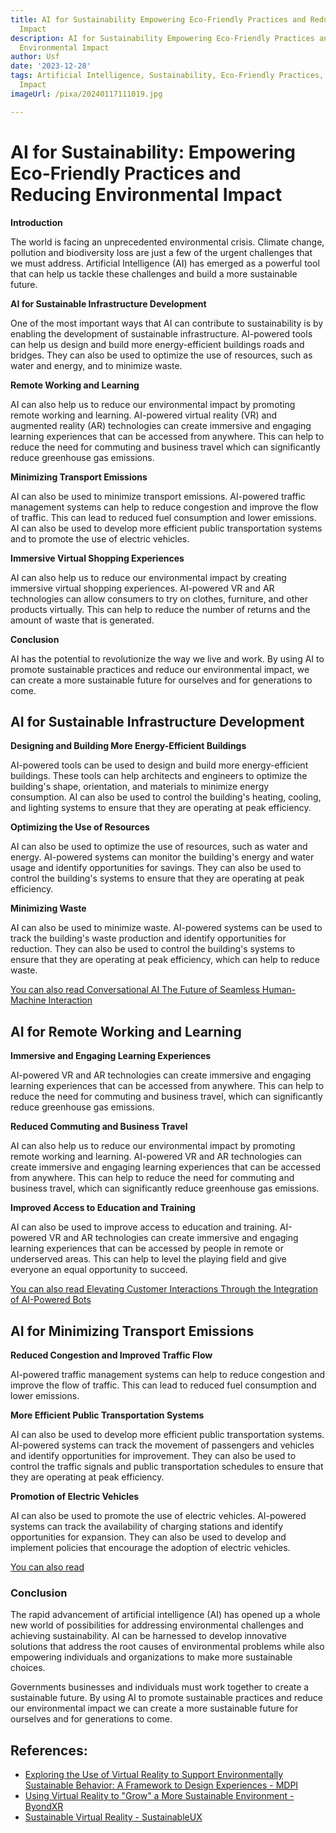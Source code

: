 ```yaml
---
title: AI for Sustainability Empowering Eco-Friendly Practices and Reducing Environmental
  Impact
description: AI for Sustainability Empowering Eco-Friendly Practices and Reducing
  Environmental Impact
author: Usf
date: '2023-12-28'
tags: Artificial Intelligence, Sustainability, Eco-Friendly Practices, Environmental
  Impact
imageUrl: /pixa/20240117111019.jpg

---
```

# AI for Sustainability: Empowering Eco-Friendly Practices and Reducing  Environmental Impact

**Introduction**

The world  is  facing an unprecedented environmental crisis. Climate change, pollution and biodiversity loss are just a few of the urgent challenges  that we must address. Artificial Intelligence (AI) has emerged as a powerful tool that can help us tackle these challenges and build a more sustainable future.

**AI for Sustainable Infrastructure Development**

One of the most important ways  that AI can contribute to sustainability is  by enabling the development of sustainable infrastructure.  AI-powered tools can help us design and build more energy-efficient buildings roads and bridges. They can also be used  to optimize the use of resources, such as water and energy,  and to minimize waste.

**Remote Working and Learning**

AI can also help us to reduce our environmental impact  by promoting remote working and learning. AI-powered virtual reality (VR) and augmented reality  (AR) technologies  can  create immersive and engaging learning experiences that can be accessed from anywhere. This can help to reduce the need for  commuting and business travel which can significantly reduce greenhouse gas emissions.

**Minimizing Transport Emissions**

AI can also be  used to minimize transport  emissions. AI-powered traffic management  systems can help to reduce congestion and improve the flow of traffic. This can lead to  reduced fuel consumption and lower emissions. AI can  also be used to develop more efficient public transportation systems and to promote the use of electric vehicles.

**Immersive Virtual Shopping  Experiences**

AI can also help us to reduce our environmental impact by creating immersive virtual shopping experiences. AI-powered VR and AR technologies can allow consumers to try on clothes, furniture, and other products virtually. This can help  to  reduce the number of returns and the amount of waste that is generated.

**Conclusion**

AI has the potential to revolutionize the way  we live and work. By using AI to promote sustainable practices and reduce  our environmental impact, we can create a more  sustainable future for ourselves and for generations to come.

## AI for Sustainable Infrastructure  Development

**Designing and Building More Energy-Efficient Buildings**

AI-powered tools can be  used to design and build more energy-efficient buildings. These tools  can help architects and engineers to optimize the building's shape, orientation,  and materials  to minimize energy consumption. AI can also be used to control the building's heating, cooling, and lighting systems to ensure that they are operating  at peak efficiency.

**Optimizing the  Use of  Resources**

AI can also be used to optimize the use of resources, such as water and energy. AI-powered systems can monitor the building's energy  and water usage and identify opportunities for savings. They  can also  be used to  control the building's systems to ensure  that they are operating at  peak efficiency.

**Minimizing  Waste**

AI can also be used to minimize waste. AI-powered systems can  be used to  track the building's  waste production and identify opportunities for reduction. They can also be used to control the  building's systems to ensure that they  are operating at peak efficiency,  which  can help to reduce waste.

[You can also read Conversational AI The Future of Seamless Human-Machine Interaction](Conversational%20AI%20The%20Future%20of%20Seamless%20Human-Machine%20Interaction)


## AI for Remote Working and Learning

**Immersive and Engaging Learning Experiences**

AI-powered VR and AR technologies can create immersive and engaging learning experiences that can be accessed  from anywhere. This can help to reduce the need for commuting and business travel, which can significantly  reduce greenhouse gas emissions.

**Reduced Commuting and Business  Travel**

AI can also help us to reduce our environmental impact by promoting remote working and learning.  AI-powered VR and AR technologies can create  immersive and engaging learning  experiences that  can  be accessed from  anywhere. This can help to reduce the need for  commuting and business travel, which can significantly reduce greenhouse gas  emissions.

**Improved Access to Education and Training**

AI can also be used to improve access to education and training.  AI-powered VR and AR technologies can create immersive  and engaging learning experiences  that can be accessed by  people in  remote or underserved  areas. This can help to level the playing field and give everyone an equal opportunity  to succeed.

[You can also read Elevating Customer Interactions Through the Integration of AI-Powered Bots](Elevating%20Customer%20Interactions%20Through%20the%20Integration%20of%20AI-Powered%20Bots)


## AI for Minimizing  Transport  Emissions

**Reduced Congestion and Improved Traffic Flow**

AI-powered  traffic management systems can help to reduce  congestion  and improve the  flow of traffic. This can lead to reduced fuel consumption and lower  emissions.

**More Efficient Public Transportation Systems**

AI can also  be used to develop more efficient public transportation systems. AI-powered systems  can track the movement of passengers and vehicles and identify opportunities for improvement. They can also be used to control the traffic signals and public transportation schedules to ensure that they are operating at peak efficiency.

**Promotion of Electric Vehicles**

AI can also be used to  promote the  use of electric vehicles.  AI-powered systems can track the availability of charging stations and identify opportunities for expansion. They can also be used to develop and implement policies that encourage the adoption of electric vehicles.

[You can also read ]()


###  Conclusion

The rapid advancement of artificial intelligence (AI)  has opened up a whole new world of possibilities for addressing environmental challenges and  achieving sustainability. AI can be harnessed to  develop innovative solutions that address  the root causes of  environmental problems while also empowering individuals and organizations to make more  sustainable choices.

Governments businesses  and individuals must  work  together to create a sustainable future. By using AI to promote sustainable practices and reduce our environmental impact we can create a more sustainable  future for ourselves and for generations to come.

## References:
- [Exploring the Use of Virtual Reality to Support Environmentally Sustainable Behavior: A Framework to Design Experiences - MDPI](https://www.mdpi.com/965082)
- [Using Virtual Reality to "Grow" a More Sustainable Environment - ByondXR](https://www.byondxr.com/blog/using-virtual-reality-to-grow-a-more-sustainable-environment/)
- [Sustainable Virtual Reality - SustainableUX](https://sustainableux.com/talks/2017/sustainable-virtual-reality/)
